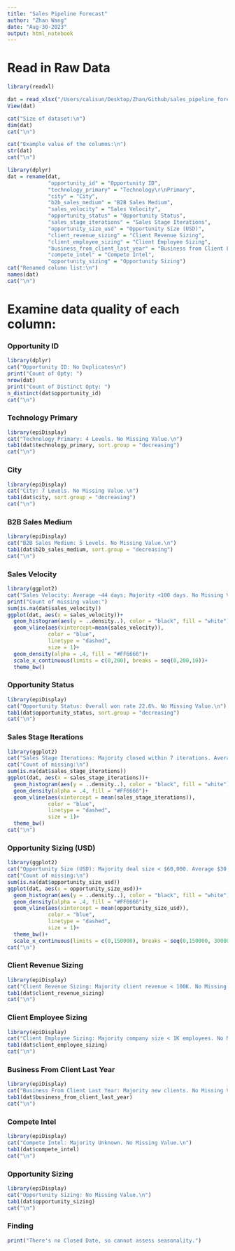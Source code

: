 ```yaml
---
title: "Sales Pipeline Forecast"
author: "Zhan Wang"
date: "Aug-30-2023"
output: html_notebook
---
```


# Read in Raw Data

```r
library(readxl)

dat = read_xlsx("/Users/calisun/Desktop/Zhan/Github/sales_pipeline_forecast/data/Sales Dataset.xlsx", sheet = "Sales Win Loss data")
View(dat)

cat("Size of dataset:\n")
dim(dat)
cat("\n")

cat("Example value of the columns:\n")
str(dat)
cat("\n")

library(dplyr)
dat = rename(dat, 
             "opportunity_id" = "Opportunity ID",
             "technology_primary" = "Technology\r\nPrimary",
             "city" = "City",
             "b2b_sales_medium" = "B2B Sales Medium",
             "sales_velocity" = "Sales Velocity",
             "opportunity_status" = "Opportunity Status",
             "sales_stage_iterations" = "Sales Stage Iterations",
             "opportunity_size_usd" = "Opportunity Size (USD)",
             "client_revenue_sizing" = "Client Revenue Sizing",
             "client_employee_sizing" = "Client Employee Sizing",
             "business_from_client_last_year" = "Business from Client Last Year",
             "compete_intel" = "Compete Intel",
             "opportunity_sizing" = "Opportunity Sizing")
cat("Renamed column list:\n")
names(dat)
cat("\n")


```

# Examine data quality of each column:

### Opportunity ID
```r
library(dplyr)
cat("Opportunity ID: No Duplicates\n")
print("Count of Opty: ")
nrow(dat)
print("Count of Distinct Opty: ")
n_distinct(dat$opportunity_id)
cat("\n")
```

### Technology Primary
```r
library(epiDisplay)
cat("Technology Primary: 4 Levels. No Missing Value.\n")
tab1(dat$technology_primary, sort.group = "decreasing")
cat("\n")
```

### City
```r
library(epiDisplay)
cat("City: 7 Levels. No Missing Value.\n")
tab1(dat$city, sort.group = "decreasing")
cat("\n")
```

### B2B Sales Medium
```r
library(epiDisplay)
cat("B2B Sales Medium: 5 Levels. No Missing Value.\n")
tab1(dat$b2b_sales_medium, sort.group = "decreasing")
cat("\n")
```

### Sales Velocity
```r
library(ggplot2)
cat("Sales Velocity: Average ~44 days; Majority <100 days. No Missing Value.\n")
print("Count of missing value:")
sum(is.na(dat$sales_velocity))
ggplot(dat, aes(x = sales_velocity))+
  geom_histogram(aes(y = ..density..), color = "black", fill = "white")+
  geom_vline(aes(xintercept=mean(sales_velocity)), 
             color = "blue", 
             linetype = "dashed",
             size = 1)+
  geom_density(alpha = .4, fill = "#FF6666")+
  scale_x_continuous(limits = c(0,200), breaks = seq(0,200,10))+
  theme_bw()
```

### Opportunity Status
```r
library(epiDisplay)
cat("Opportunity Status: Overall won rate 22.6%. No Missing Value.\n")
tab1(dat$opportunity_status, sort.group = "decreasing")
cat("\n")
```

### Sales Stage Iterations
```r
library(ggplot2)
cat("Sales Stage Iterations: Majority closed within 7 iterations. Average ~3. No Missing Value.\n")
cat("Count of missing:\n")
sum(is.na(dat$sales_stage_iterations))
ggplot(dat, aes(x = sales_stage_iterations))+
  geom_histogram(aes(y = ..density..), color = "black", fill = "white")+
  geom_density(alpha = .4, fill = "#FF6666")+
  geom_vline(aes(xintercept = mean(sales_stage_iterations)),
             color = "blue",
             linetype = "dashed",
             size = 1)+
  theme_bw()
cat("\n")
```

### Opportunity Sizing (USD)
```r
library(ggplot2)
cat("Opportunity Size (USD): Majority deal size < $60,000. Average $30,000. No Missing Value.\n")
cat("Count of missing:\n")
sum(is.na(dat$opportunity_size_usd))
ggplot(dat, aes(x = opportunity_size_usd))+
  geom_histogram(aes(y = ..density..), color = "black", fill = "white")+
  geom_density(alpha = .4, fill = "#FF6666")+
  geom_vline(aes(xintercept = mean(opportunity_size_usd)),
             color = "blue",
             linetype = "dashed",
             size = 1)+
  theme_bw()+
  scale_x_continuous(limits = c(0,150000), breaks = seq(0,150000, 30000))
cat("\n")
```

### Client Revenue Sizing
```r
library(epiDisplay)
cat("Client Revenue Sizing: Majority client revenue < 100K. No Missing Value.\n")
tab1(dat$client_revenue_sizing)
cat("\n")
```

### Client Employee Sizing
```r
library(epiDisplay)
cat("Client Employee Sizing: Majority company size < 1K employees. No Missing Value.\n")
tab1(dat$client_employee_sizing)
cat("\n")
```

### Business From Client Last Year
```r
library(epiDisplay)
cat("Business From Client Last Year: Majority new clients. No Missing Value.\n")
tab1(dat$business_from_client_last_year)
cat("\n")
```

### Compete Intel
```r
library(epiDisplay)
cat("Compete Intel: Majority Unknown. No Missing Value.\n")
tab1(dat$compete_intel)
cat("\n")
```

### Opportunity Sizing
```r
library(epiDisplay)
cat("Opportunity Sizing: No Missing Value.\n")
tab1(dat$opportunity_sizing)
cat("\n")
```

### Finding
```r
print("There's no Closed Date, so cannot assess seasonality.")

```

